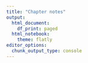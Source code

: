 ```yaml
---
title: "Chapter notes"
output:
  html_document:
    df_print: paged
  html_notebook:
    theme: flatly
editor_options:
  chunk_output_type: console
---
```


## 

